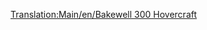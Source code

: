 [[Translation:Main/en/Bakewell 300 Hovercraft]]
{{Template:Barcos/Es
|Nombre=Hovercraft Bekewell 300
|Imagen=[[File:en/Hovercraft.png|Hovercraft Bekewell 300]]
|Precio=57.868 € (28.934 £)
|Velocidad=112 km/h (70 mph)
|Coste-anual=6.234 € (3.117 £)
|Diseño=1968
|Duración=25
|Capacidad=100 Pasajeros
|Descripción= El Hovercraft Bekewell 300 es un ferry aerodeslizador de alta velocidad diseñado para moverse entre puertos con larga distancia de separación. Su alta velocidad le da ventaja sobre otros barcos. Nota: Este [http://www.wikipedia.org/wiki/es:aerodeslizador aerodeslizador] solo funciona en el mar, y no puede atravesar casillas de tierra.
|Vida-real=Ficción, pero Bakewell formó parte del equipo de garantía de calidad de Transport Tycoon Deluxe.
}}
